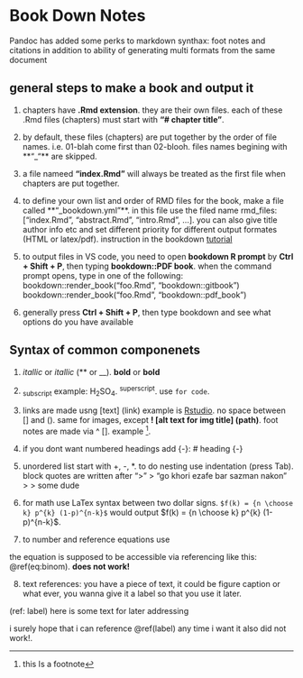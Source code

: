 # Book Down Notes
Pandoc has added some perks to markdown synthax: foot notes and citations in addition to ability of generating multi formats from the same document

## general steps to make a book and output it

1. chapters have **.Rmd extension**. they are their own files. each of these .Rmd files (chapters) must start with **"# chapter title"**. 

2. by default, these files (chapters) are put together by the order of file names. i.e. 01-blah come first than 02-blooh. files names begining with **"_"** are skipped. 

3. a file nameed **"index.Rmd"** will always be treated as the first file when chapters are put together.

4. to define your own list and order of RMD files for the book, make a file called **"_bookdown.yml"**. in this file use the filed name rmd_files:["index.Rmd", "abstract.Rmd", "intro.Rmd", ...]. you can also give title author info etc and set different priority for different output formates (HTML or latex/pdf). instruction in the bookdown [tutorial](https://bookdown.org/yihui/bookdown/usage.html)

5. to output files in VS code, you need to open **bookdown R prompt** by **Ctrl + Shift + P**, then typing **bookdown::PDF book**. when the command prompt opens, type in one of the following:
bookdown::render_book("foo.Rmd", "bookdown::gitbook")
bookdown::render_book("foo.Rmd", "bookdown::pdf_book")

6. generally press **Ctrl + Shift + P**, then type bookdown and see what options do you have available

## Syntax of common componenets

1. _itallic_ or *itallic* (** or __). __bold__ or **bold**

2.  ~subscript~ example: H~2~SO~4~. ^superscript^. use ` for code`. 

3. links are made usng [text] (link) example is [Rstudio](https://www.rstudio.com). no space between [] and (). same for images, except **! [alt text for img title] (path\to\image)**. foot notes are made via ^ []. example ^[this Is a footnote]. 

4. if you dont want numbered headings add {-}: # heading {-} 

5. unordered list start with +, -, *. to do nesting use indentation (press Tab). block quotes are written after ">"
> "go khori ezafe bar sazman nakon"
>
> some dude

6. for math use LaTex syntax between two dollar signs.
`$f(k) = {n \choose k} p^{k} (1-p)^{n-k}$` would output $f(k) = {n \choose k} p^{k} (1-p)^{n-k}$. 

7. to number and reference equations use
\begin{equation} 
    f\left(k\right) = \binom{n}{k} p^k\left(1-p\right){n-k}
    (\#eq:binom)
\end{equation}

the equation is supposed to be accessible via referencing like this: \@ref(eq:binom). **does not work!**

8. text references: you have a piece of text, it could be figure caption or what ever, you wanna give it a label so that you use it later.

(ref: label) here is some text for later addressing

i surely hope that i can reference \@ref(label) any time i want it also did not work!. 
